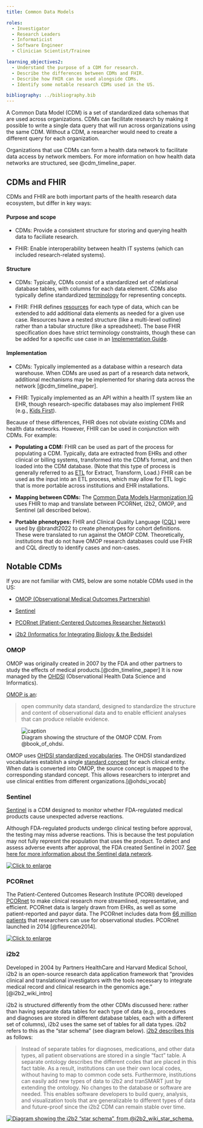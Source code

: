 ```yaml
---
title: Common Data Models

roles:
  - Investigator
  - Research Leaders
  - Informaticist
  - Software Engineer
  - Clinician Scientist/Trainee

learning_objectives2:
  - Understand the purpose of a CDM for research.
  - Describe the differences between CDMs and FHIR.
  - Describe how FHIR can be used alongside CDMs.
  - Identify some notable research CDMs used in the US.

bibliography: ../bibliography.bib
---
```


A Common Data Model (CDM) is a set of standardized data schemas that are used across organizations. CDMs can facilitate research by making it possible to write a single data query that will run across organizations using the same CDM. Without a CDM, a researcher would need to create a different query for each organization.

Organizations that use CDMs can form a health data network to facilitate data access by network members. For more information on how health data networks are structured, see @cdm_timeline_paper.

## CDMs and FHIR

CDMs and FHIR are both important parts of the health research data ecosystem, but differ in key ways:

#### Purpose and scope

-   CDMs: Provide a consistent structure for storing and querying health data to faciliate research.

-   FHIR: Enable interoperability between health IT systems (which can included research-related systems).

#### Structure

-   CDMs: Typically, CDMs consist of a standardized set of relational database tables, with columns for each data element. CDMs also typically define standardized [terminology](terminology.qmd) for representing concepts.

-   FHIR: FHIR defines [resources](key-fhir-resources.qmd) for each type of data, which can be extended to add additional data elements as needed for a given use case. Resources have a nested structure (like a multi-level outline) rather than a tabular structure (like a spreadsheet). The base FHIR specification does have strict terminology constraints, though these can be added for a specific use case in an [Implementation Guide](data-modeling-reading-igs.qmd).

#### Implementation

-   CDMs: Typically implemented as a database within a research data warehouse. When CDMs are used as part of a research data network, additional mechanisms may be implemented for sharing data across the network [@cdm_timeline_paper].

-   FHIR: Typically implemented as an API within a health IT system like an EHR, though research-specific databases may also implement FHIR (e.g., [Kids First](https://kidsfirstdrc.org)).

Because of these differences, FHIR does not obviate existing CDMs and health data networks. However, FHIR can be used in conjunction with CDMs. For example:

-   **Populating a CDM:** FHIR can be used as part of the process for populating a CDM. Typically, data are extracted from EHRs and other clinical or billing systems, transformed into the CDM's format, and then loaded into the CDM database. (Note that this type of process is generally referred to as [ETL](https://en.wikipedia.org/wiki/Extract,_transform,_load) for Extract, Transform, Load.) FHIR can be used as the input into an ETL process, which may allow for ETL logic that is more portable across institutions and EHR installations.

-   **Mapping between CDMs:** The [Common Data Models Harmonization IG](http://hl7.org/fhir/us/cdmh/) uses FHIR to map and translate between PCORNet, i2b2, OMOP, and Sentinel (all described below).

-   **Portable phenotypes:** FHIR and Clinical Quality Language ([CQL](https://cql.hl7.org)) were used by @brandt2022 to create phenotypes for cohort definitions. These were translated to run against the OMOP CDM. Theoretically, institutions that do not have OMOP research databases could use FHIR and CQL directly to identify cases and non-cases.

## Notable CDMs

If you are not familiar with CMS, below are some notable CDMs used in the US:

-   [OMOP (Observational Medical Outcomes Partnership)](https://www.ohdsi.org/data-standardization/)

-   [Sentinel](https://www.sentinelinitiative.org/)

-   [PCORnet (Patient-Centered Outcomes Researcher Network)](https://pcornet.org/)

-   [i2b2 (Informatics for Integrating Biology & the Bedside)](https://www.i2b2.org/about/index.html)

### OMOP

OMOP was originally created in 2007 by the FDA and other partners to study the effects of medical products.[@cdm_timeline_paper] It is now managed by the [OHDSI](https://www.ohdsi.org/) (Observational Health Data Science and Informatics).

[OMOP is an](https://www.ohdsi.org/data-standardization/):

> open community data standard, designed to standardize the structure and content of observational data and to enable efficient analyses that can produce reliable evidence.

![Diagram showing the structure of the OMOP CDM. From @book_of_ohdsi.](images/image-1041728868.png){alt="caption" fig-alt="Diagram showing the structure of the OMOP CDM."}

OMOP uses [OHDSI standardized vocabularies](https://github.com/OHDSI/Vocabulary-v5.0/wiki). The OHDSI standardized vocabularies establish a single [standard concept](https://ohdsi.github.io/TheBookOfOhdsi/StandardizedVocabularies.html#standardConcepts) for each clinical entity. When data is converted into OMOP, the source concept is mapped to the corresponding standard concept. This allows researchers to interpret and use clinical entities from different organizations.[@ohdsi_vocab]

### Sentinel

[Sentinel](https://www.sentinelinitiative.org/methods-data-tools/sentinel-common-data-model) is a CDM designed to monitor whether FDA-regulated medical products cause unexpected adverse reactions.

Although FDA-regulated products undergo clinical testing before approval, the testing may miss adverse reactions. This is because the test population may not fully represnt the population that uses the product. To detect and assess adverse events after approval, the FDA created Sentinel in 2007. [See here for more information about the Sentinel data network](https://www.sentinelinitiative.org/about/how-sentinel-gets-its-data).

::: {.fancybox-figure data-fancybox="images/cdms_sentinel.png" data-src="images/cdms_sentinel.png" data-caption="Diagram showing the structure of the Sentinel CDM. From <a href='https://www.sentinelinitiative.org/methods-data-tools/sentinel-common-data-model' target='_blank'>https://www.sentinelinitiative.org/methods-data-tools/sentinel-common-data-model</a>"}
[![Click to enlarge](images/cdms_sentinel.png){fig-alt="Diagram describing the contents of the Sentinel CDM."}](https://www.sentinelinitiative.org/methods-data-tools/sentinel-common-data-model)
:::

### PCORnet

The Patient-Centered Outcomes Research Institute (PCORI) developed [PCORnet](https://pcornet.org/news/pcornet-common-data-model/) to make clinical research more streamlined, representative, and efficient. PCORnet data is largely drawn from EHRs, as well as some patient-reported and payor data. The PCORnet includes data from [66 million patients](https://pcornet.org/wp-content/uploads/2022/01/PCORnet-An-Introduction-2022-01-0711.pdf) that researchers can use for observational studies. PCORnet launched in 2014 [@fleurence2014].

::: {.fancybox-figure data-fancybox="images/cdms_pcornet.png" data-src="images/cdms_pcornet.png" data-caption="Diagram showing the structure of the PCORnet CDM v6.1. From @pcornet_cdm_6.1. <a href='https://pcornet.org/wp-content/uploads/2023/04/PCORnet-Common-Data-Model-v61-2023_04_031.pdf' target='_blank'>https://pcornet.org/wp-content/uploads/2023/04/PCORnet-Common-Data-Model-v61-2023_04_031.pdf</a>"}
[![Click to enlarge](images/cdms_pcornet.png){fig-alt="Diagram showing the structure of the PCORnet CDM v6.1."}](https://pcornet.org/wp-content/uploads/2023/04/PCORnet-Common-Data-Model-v61-2023_04_031.pdf)
:::

### i2b2

Developed in 2004 by Partners HealthCare and Harvard Medical School, i2b2 is an open-source research data application framework that "provides clinical and translational investigators with the tools necessary to integrate medical record and clinical research in the genomics age." [@i2b2_wiki_intro]

i2b2 is structured differently from the other CDMs discussed here: rather than having separate data tables for each type of data (e.g., procedures and diagnoses are stored in different database tables, each with a different set of columns), i2b2 uses the same set of tables for all data types. i2b2 refers to this as the "star schema" (see diagram below). [i2b2 describes this](https://community.i2b2.org/wiki/display/BUN/1.+Introduction) as follows:

> Instead of separate tables for diagnoses, medications, and other data types, all patient observations are stored in a single "fact" table. A separate ontology describes the different codes that are placed in this fact table. As a result, institutions can use their own local codes, without having to map to common code sets. Furthermore, institutions can easily add new types of data to i2b2 and tranSMART just by extending the ontology. No changes to the database or software are needed. This enables software developers to build query, analysis, and visualization tools that are generalizable to different types of data and future-proof since the i2b2 CDM can remain stable over time.

[![Diagram showing the i2b2 "star schema", from @i2b2_wiki_star_schema.](images/image-1891753576.png){fig-alt="Diagram showing the i2b2 \"star schema\"."}](https://community.i2b2.org/wiki/display/BUN/2.+Quick+Start+Guide)
